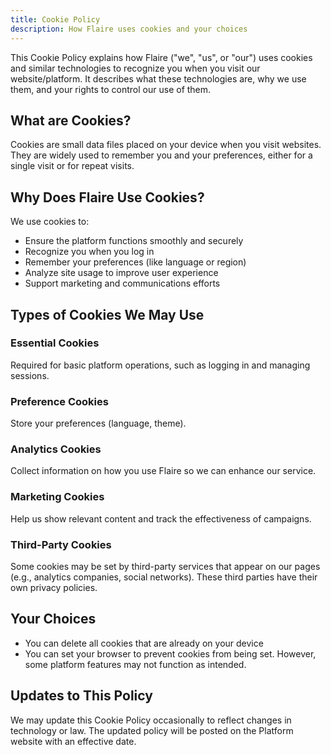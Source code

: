 ```yaml
---
title: Cookie Policy
description: How Flaire uses cookies and your choices
---
```


This Cookie Policy explains how Flaire ("we", "us", or "our") uses cookies and similar technologies to recognize you when you visit our website/platform. It describes what these technologies are, why we use them, and your rights to control our use of them.

## What are Cookies?

Cookies are small data files placed on your device when you visit websites. They are widely used to remember you and your preferences, either for a single visit or for repeat visits.

## Why Does Flaire Use Cookies?

We use cookies to:

- Ensure the platform functions smoothly and securely
- Recognize you when you log in
- Remember your preferences (like language or region)
- Analyze site usage to improve user experience
- Support marketing and communications efforts

## Types of Cookies We May Use

### Essential Cookies

Required for basic platform operations, such as logging in and managing sessions.

### Preference Cookies

Store your preferences (language, theme).

### Analytics Cookies

Collect information on how you use Flaire so we can enhance our service.

### Marketing Cookies

Help us show relevant content and track the effectiveness of campaigns.

### Third-Party Cookies

Some cookies may be set by third-party services that appear on our pages (e.g., analytics companies, social networks). These third parties have their own privacy policies.

## Your Choices

- You can delete all cookies that are already on your device
- You can set your browser to prevent cookies from being set. However, some platform features may not function as intended.

## Updates to This Policy

We may update this Cookie Policy occasionally to reflect changes in technology or law. The updated policy will be posted on the Platform website with an effective date.
